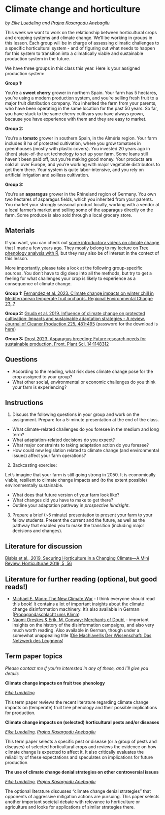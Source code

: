 # Climate change and horticulture
*by [Eike Luedeling](http://www.hortibonn.de/author/prof.-dr.-eike-luedeling/) and [Prajna Kasargodu Anebagilu](http://www.hortibonn.de/author/prajna-kasargodu-anebagilu/)*

This week we want to work on the relationship between horticultural crops and cropping systems and climate change. We'll be working in groups in this lesson. Each group will be in charge of assessing climatic challenges to a specific horticultural system - and of figuring out what needs to happen for this system to transition into a climatically viable and sustainable production system in the future.

We have three groups in this class this year. Here is your assigned production system:

**Group 1:**

You're a **sweet cherry** grower in northern Spain. Your farm has 5 hectares, you're using a modern production system, and you're selling fresh fruit to a major fruit distribution company. You inherited the farm from your parents, who have been operating in the same location for the past 50 years. So far, you have stuck to the same cherry cultivars you have always grown, because you have experience with them and they are easy to market.

**Group 2:**

You're a **tomato** grower in southern Spain, in the Alméria region. Your farm includes 8 ha of protected cultivation, where you grow tomatoes in greenhouses (mostly with plastic covers). You invested 20 years ago in (then) state-of-the art technology to set up your farm. Some loans still haven't been paid off, but you're making good money. Your products are sold all over Europe, and you're working with major vegetable distributors to get them there. Your system is quite labor-intensive, and you rely on artificial irrigation and soilless cultivation.

**Group 3:**

You're an **asparagus** grower in the Rhineland region of Germany. You own two hectares of asparagus fields, which you inherited from your parents. You market your strongly seasonal product locally, working with a vendor at a local farmer's market and selling some of the asparagus directly on the farm. Some produce is also sold through a local grocery store.


## Materials

If you want, you can check out [some introductory videos on climate change](http://inresgb-lehre.iaas.uni-bonn.de/chillR_book/climate-change-and-impact-projection.html) that I made a few years ago. They mostly belong to my lecture on [Tree phenology analysis with R](http://inresgb-lehre.iaas.uni-bonn.de/chillR_book/introduction.html), but they may also be of interest in the context of this lesson.

More importantly, please take a look at the following group-specific sources. You don't have to dig deep into all the methods, but try to get a feeling for what challenges your crop is likely to experience as a consequence of climate change.

**Group 1:** [Fernandez et al. 2023. Climate change impacts on winter chill in Mediterranean temperate fruit orchards. Regional Environmental Change 23, 7](https://link.springer.com/article/10.1007/s10113-022-02006-x)

**Group 2:** [Gruda et al. 2019. Influence of climate change on protected cultivation: Impacts and sustainable adaptation strategies - A review. Journal of Cleaner Production 225, 481-495](https://uni-bonn.sciebo.de/s/UiwIaaKAeOv8MX3) (password for the download is [here](https://ecampus.uni-bonn.de/goto_ecampus_copa_3152113.html))

**Group 3:** [Drost 2023. Asparagus breeding: Future research needs for sustainable production. Front. Plant Sci. 14:1148312](https://www.frontiersin.org/articles/10.3389/fpls.2023.1148312/full)


## Questions

* According to the reading, what risk does climate change pose for the crop assigned to your group?
* What other social, environmental or economic challenges do you think your farm is experiencing?

## Instructions

1) Discuss the following questions in your group and work on the assignment. Prepare for a 5-minute presentation at the end of the class.

*	What climate-related challenges do you foresee in the medium and long term?
*	What adaptation-related decisions do you expect?
* What major constraints to taking adaptation action do you foresee?
*	How could new legislation related to climate change (and environmental issues) affect your farm operations?

2) Backcasting exercise:

Let's imagine that your farm is still going strong in 2050. It is economically viable, resilient to climate change impacts and (to the extent possible) environmentally sustainable.

*	What does that future version of your farm look like?
* What changes did you have to make to get there?
* Outline your adaptation pathway in *prospective hindsight*.

3) Prepare a brief (~5 minute) presentation to present your farm to your fellow students. Present the current and the future, as well as the pathway that enabled you to make the transition (including major decisions and changes).


## Literature for discussion

[Bisbis et al., 2019. Securing Horticulture in a Changing Climate—A Mini Review. Horticulturae 2019, 5, 56](https://doi.org/10.3390/horticulturae5030056)


## Literature for further reading (optional, but good reads!)

- [Michael E. Mann: The New Climate War](https://en.wikipedia.org/wiki/The_New_Climate_War) - I think everyone should read this book! It contains a lot of important insights about the climate change disinformation machinery. It's also available in German ([Propagandaschlacht ums Klima](http://www.solar-buch.de/mann-propagandaschlacht-2021))
- [Naomi Oreskes & Erik. M. Conway: Merchants of Doubt](https://en.wikipedia.org/wiki/Merchants_of_Doubt) - important insights on the history of the disinformation campaigns, and also very much worth reading. Also available in German, though under a somewhat unappealing title ([Die Machiavellis Der Wissenschaft: Das Netzwerk des Leugnens](https://www.zvab.com/9783527412112/Machiavellis-Wissenschaft-Netzwerk-Leugnens-Erlebnis-3527412115/plp))


## Term paper topics

*Please contact me if you're interested in any of these, and I'll give you details*

**Climate change impacts on fruit tree phenology**

*[Eike Luedeling](http://www.hortibonn.de/author/prof.-dr.-eike-luedeling/)*

This term paper reviews the recent literature regarding climate change impacts on (temperate) fruit tree phenology and their possible implications for production.

**Climate change impacts on (selected) horticultural pests and/or diseases**

*[Eike Luedeling](http://www.hortibonn.de/author/prof.-dr.-eike-luedeling/), [Prajna Kasargodu Anebagilu](http://www.hortibonn.de/author/prajna-kasargodu-anebagilu/)*

This term paper selects a specific pest or disease (or a group of pests and diseases) of selected horticultural crops and reviews the evidence on how climate change is expected to affect it. It also critically evaluates the reliability of these expectations and speculates on implications for future production.

**The use of climate change denial strategies on other controversial issues**

*[Eike Luedeling](http://www.hortibonn.de/author/prof.-dr.-eike-luedeling/), [Prajna Kasargodu Anebagilu](http://www.hortibonn.de/author/prajna-kasargodu-anebagilu/)*

The optional literature discusses "climate change denial strategies" that opponents of aggressive mitigation actions are pursuing. This paper selects another important societal debate with relevance to horticulture or agriculture and looks for applications of similar strategies there.
